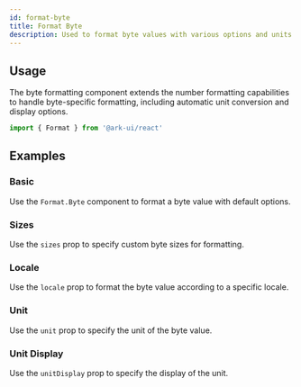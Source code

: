 ```yaml
---
id: format-byte
title: Format Byte
description: Used to format byte values with various options and units
---
```


<ComponentPreview id="FormatByte" />

## Usage

The byte formatting component extends the number formatting capabilities to handle byte-specific formatting, including automatic unit conversion and display options.

```jsx
import { Format } from '@ark-ui/react'
```

## Examples

### Basic

Use the `Format.Byte` component to format a byte value with default options.

<Example component="format" id="byte-basic" />

### Sizes

Use the `sizes` prop to specify custom byte sizes for formatting.

<Example component="format" id="byte-sizes" />

### Locale

Use the `locale` prop to format the byte value according to a specific locale.

<Example component="format" id="byte-with-locale" />

### Unit

Use the `unit` prop to specify the unit of the byte value.

<Example component="format" id="byte-with-unit" />

### Unit Display

Use the `unitDisplay` prop to specify the display of the unit.

<Example component="format" id="byte-with-unit-display" />
